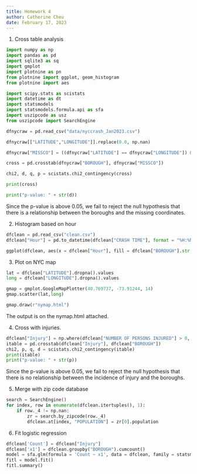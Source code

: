 ```yaml
---
title: Homework 4
author: Catherine Cheu
date: February 17, 2023
---
```


1. Cross table analysis

```python
import numpy as np
import pandas as pd
import sqlite3 as sq
import gmplot
import plotnine as pn
from plotnine import ggplot, geom_histogram
from plotnine import aes

import scipy.stats as scistats
import datetime as dt
import statsmodels
import statsmodels.formula.api as sfa
import uszipcode as usz
from uszipcode import SearchEngine

dfnycraw = pd.read_csv("data/nyccrash_Jan2023.csv")

dfnycraw[["LATITUDE","LONGITUDE"]].replace(0.0, np.nan)

dfnycraw["MISSCO"] = ((dfnycraw["LATITUDE"] == dfnycraw["LONGITUDE"]) & (dfnycraw["BOROUGH"] != 'NaN')).astype(int)

cross = pd.crosstab(dfnycraw["BOROUGH"], dfnycraw["MISSCO"])

chi2, d, q, p = scistats.chi2_contingency(cross)

print(cross)

print("p-value: " + str(d))
```

Since the p-value is above 0.05, we fail to reject the null hypothesis that there is a relationship between the boroughs and the missing coordinates.

2. Histogram based on hour

```python
dfclean = pd.read_csv("clean.csv")
dfclean["Hour"] = pd.to_datetime(dfclean["CRASH TIME"], format = "%H:%M").dt.hour

ggplot(dfclean, aes(x = dfclean["Hour"], fill = dfclean["BOROUGH"].str.upper())) + geom_histogram(binwidth = 1)
```

3. Plot on NYC map

```python
lat = dfclean["LATITUDE"].dropna().values
long = dfclean["LONGITUDE"].dropna().values

gmap = gmplot.GoogleMapPlotter(40.769737, -73.91244, 14)
gmap.scatter(lat,long)

gmap.draw(r"nymap.html")
```

The output is on the nymap.html attached.

4. Cross with injuries.

```python
dfclean["Injury"] = np.where(dfclean["NUMBER OF PERSONS INJURED"] > 0, 1, 0)
itable = pd.crosstab(dfclean["Injury"], dfclean["BOROUGH"])
chi2, p, q, d = scistats.chi2_contingency(itable)
print(itable)
print("p-value: " + str(p))
```

Since the p-value is above 0.05, we fail to reject the null hypothesis that there is no relationship between the incidence of injury and the boroughs.

5. Merge with zip code database

```python
search = SearchEngine()
for index, row in enumerate(dfclean.itertuples(), 1):
	if row._4 != np.nan:
		zr = search.by_zipcode(row._4)
		dfclean.at[index, "POPULATION"] = zr[0].population
```

6. Fit logistic regression

```python
dfclean['Count'] = dfclean["Injury"]
dfclean['x1'] = dfclean.groupby("BOROUGH").cumcount()
model = sfa.glm(formula = 'Count ~ x1', data = dfclean, family = statsmodels.genmod.families.Binomial())
fitl = model.fit()
fitl.summary()
```